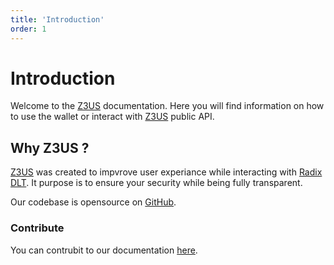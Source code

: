 ```yaml
---
title: 'Introduction'
order: 1
---
```


# Introduction

Welcome to the [Z3US](https://z3us.com) documentation. Here you will find information on how to use the wallet or interact with [Z3US](https://z3us.com) public API.

## Why Z3US ?

[Z3US](https://z3us.com) was created to impvrove user experiance while interacting with [Radix DLT](https://www.radixdlt.com/). It purpose is to ensure your security while being fully transparent.

Our codebase is opensource on [GitHub](https://github.com/z3us-dapps).

### Contribute

You can contrubit to our documentation [here](https://github.com/z3us-dapps/z3us/tree/master/apps/website/docs).
